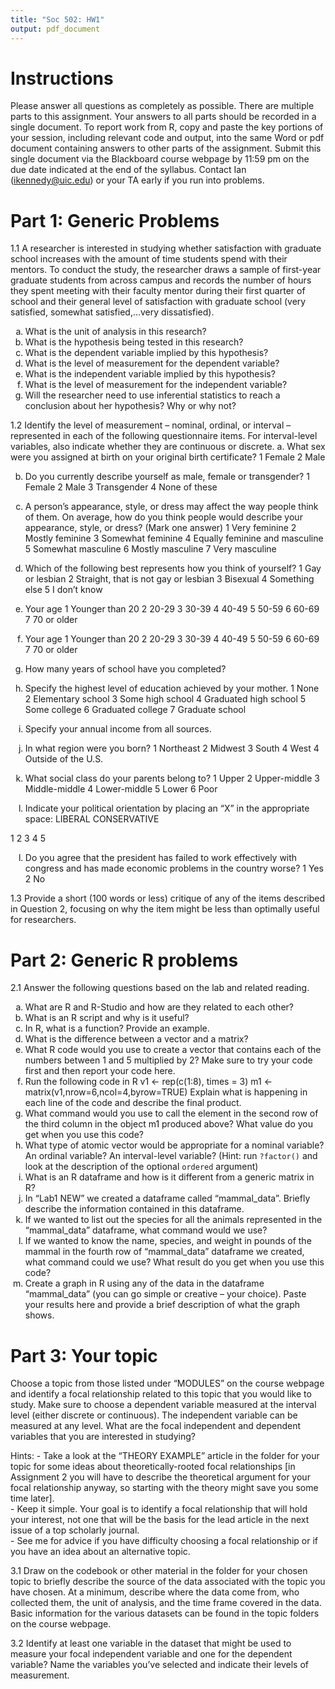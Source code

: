 ```yaml
---
title: "Soc 502: HW1"
output: pdf_document
---
```


# Instructions
Please answer all questions as completely as possible. There are multiple parts to this assignment. Your answers to all parts should be recorded in a single document. To report work from R, copy and paste the key portions of your session, including relevant code and output, into the same Word or pdf document containing answers to other parts of the assignment. Submit this single document via the Blackboard course webpage by 11:59 pm on the due date indicated at the end of the syllabus. Contact Ian ([ikennedy@uic.edu](ikennedy@uic.edu)) or your TA early if you run into problems. 

# Part 1: Generic Problems

1.1 A researcher is interested in studying whether satisfaction with graduate school increases with the amount of time students
spend with their mentors. To conduct the study, the researcher draws a sample of first-year graduate students from across
campus and records the number of hours they spent meeting with their faculty mentor during their first quarter of school
and their general level of satisfaction with graduate school (very satisfied, somewhat satisfied,...very dissatisfied).

a. What is the unit of analysis in this research?
b. What is the hypothesis being tested in this research?
c. What is the dependent variable implied by this hypothesis?
d. What is the level of measurement for the dependent variable?
e. What is the independent variable implied by this hypothesis?
f. What is the level of measurement for the independent variable?
g. Will the researcher need to use inferential statistics to reach a conclusion about her hypothesis? Why or why not?

1.2 Identify the level of measurement – nominal, ordinal, or interval – represented in each of the following questionnaire items.
For interval-level variables, also indicate whether they are continuous or discrete.
a. What sex were you assigned at birth on your original
birth certificate?
1 Female
2 Male

b. Do you currently describe yourself as male, female
or transgender?
1 Female
2 Male
3 Transgender
4 None of these

c. A person’s appearance, style, or dress may affect the
way people think of them. On average, how do you
think people would describe your appearance, style,
or dress? (Mark one answer)
1 Very feminine
2 Mostly feminine
3 Somewhat feminine
4 Equally feminine and masculine
5 Somewhat masculine
6 Mostly masculine
7 Very masculine

d. Which of the following best represents how you
think of yourself?
1 Gay or lesbian
2 Straight, that is not gay or lesbian
3 Bisexual
4 Something else
5 I don’t know

e. Your age
1 Younger than 20
2 20-29
3 30-39
4 40-49
5 50-59
6 60-69
7 70 or older

e. Your age
1 Younger than 20
2 20-29
3 30-39
4 40-49
5 50-59
6 60-69
7 70 or older
f. How many years of school have you completed?

g. Specify the highest level of education achieved by
your mother.
1 None
2 Elementary school
3 Some high school
4 Graduated high school
5 Some college
6 Graduated college
7 Graduate school
h. Specify your annual income from all sources.

i. In what region were you born?
1 Northeast
2 Midwest
3 South
4 West
4 Outside of the U.S.

j. What social class do your parents belong to?
1 Upper 
2 Upper-middle
3 Middle-middle 
4 Lower-middle
5 Lower 
6 Poor

k. Indicate your political orientation by placing an “X” in the appropriate space:
LIBERAL CONSERVATIVE

1 2 3 4 5

l. Do you agree that the president has failed to work effectively with congress and has made economic problems in the
country worse?
1 Yes
2 No

1.3 Provide a short (100 words or less) critique of any of the items described in Question 2, focusing on why the item might be
less than optimally useful for researchers.

# Part 2: Generic R problems
2.1 Answer the following questions based on the lab and related reading.  

a. What are R and R-Studio and how are they related to each other?
b. What is an R script and why is it useful?
c. In R, what is a function? Provide an example.
d. What is the difference between a vector and a matrix?
e. What R code would you use to create a vector that contains each of the numbers between 1 and 5 multiplied by 2? Make
sure to try your code first and then report your code here.
f. Run the following code in R
v1 <- rep(c(1:8), times = 3)
m1 <- matrix(v1,nrow=6,ncol=4,byrow=TRUE)
Explain what is happening in each line of the code and describe the final product.
g. What command would you use to call the element in the second row of the third column in the object m1 produced above?
What value do you get when you use this code?
h. What type of atomic vector would be appropriate for a nominal variable? An ordinal variable? An interval-level variable?
(Hint: run `?factor()` and look at the description of the optional `ordered` argument)
i. What is an R dataframe and how is it different from a generic matrix in R?
j. In “Lab1 NEW” we created a dataframe called “mammal_data”. Briefly describe the information contained in this
dataframe.
k. If we wanted to list out the species for all the animals represented in the “mammal_data” dataframe, what command
would we use?
l. If we wanted to know the name, species, and weight in pounds of the mammal in the fourth row of “mammal_data”
dataframe we created, what command could we use? What result do you get when you use this code?
m. Create a graph in R using any of the data in the dataframe “mammal_data” (you can go simple or creative – your choice).
Paste your results here and provide a brief description of what the graph shows.

# Part 3: Your topic  
Choose a topic from those listed under “MODULES” on the course webpage and identify a focal relationship related to this topic that
you would like to study. Make sure to choose a dependent variable measured at the interval level (either discrete or continuous).
The independent variable can be measured at any level. What are the focal independent and dependent variables that you are
interested in studying?  
  
Hints:
- Take a look at the “THEORY EXAMPLE” article in the folder for your topic for some ideas about theoretically-rooted focal
relationships [in Assignment 2 you will have to describe the theoretical argument for your focal relationship anyway, so
starting with the theory might save you some time later].  
- Keep it simple. Your goal is to identify a focal relationship that will hold your interest, not one that will be the basis for the
lead article in the next issue of a top scholarly journal.  
- See me for advice if you have difficulty choosing a focal relationship or if you have an idea about an alternative topic.  
  
  
3.1 Draw on the codebook or other material in the folder for your chosen topic to briefly describe the source of the data associated
with the topic you have chosen. At a minimum, describe where the data come from, who collected them, the unit of analysis,
and the time frame covered in the data. Basic information for the various datasets can be found in the topic folders on the
course webpage.  
  
3.2 Identify at least one variable in the dataset that might be used to measure your focal independent variable and one for the
dependent variable? Name the variables you’ve selected and indicate their levels of measurement.  